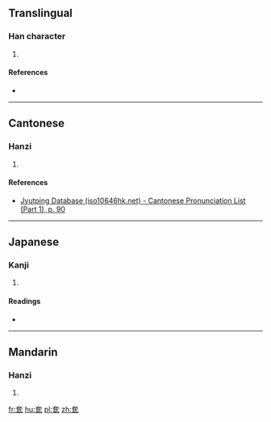 ==Translingual==

===Han character===
{{Han char|rn=37|rad=大|as=05|sn=8|four=|canj=大竹心一 (KHPM), 大竹女戈 (KHVI), X大竹心一 (XKHPM), X大竹女戈 (XKHVI)|ids=⿱大氐}}

# {{defn|Han|sort=大05}}

====References====
* {{Han ref|kx=0250.200|dkj=05880|dj=0510.070|hdz=10535.080|uh=5943|ud=22851}}

----

==Cantonese==

===Hanzi===
{{yue-hanzi|jyut=[[dai1]]|y=dai1}}

# {{defn|lang=yue|sort=大05}}

====References====
* [http://www.iso10646hk.net/jp/document/download.jsp Jyutping Database (iso10646hk.net) - Cantonese Pronunciation List (Part 1), p. 90]

----

==Japanese==

===Kanji===
{{ja-kanji|grade=|rs=大05}}

# {{defn|lang=ja|sort=大05}}

====Readings====
* {{ja-readings|on=[[てい]] (tei), [[たい]] (tai)|kun=[[おおきい]] (ookii)}}

----

==Mandarin==

===Hanzi===
{{cmn-hanzi|pin=[[dì]] ([[di4]])|wg=ti<sup>4</sup>}}

# {{defn|lang=cmn|sort=大05}}

[[fr:奃]]
[[hu:奃]]
[[pl:奃]]
[[zh:奃]]